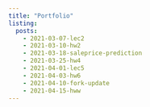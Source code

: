 ```yaml
---
title: "Portfolio"
listing: 
  posts:
    - 2021-03-07-lec2
    - 2021-03-10-hw2
    - 2021-03-18-saleprice-prediction
    - 2021-03-25-hw4
    - 2021-04-01-lec5
    - 2021-04-03-hw6
    - 2021-04-10-fork-update
    - 2021-04-15-hww
---
```

